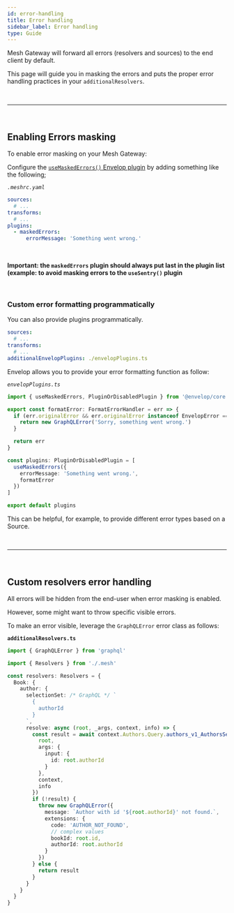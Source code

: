 ```yaml
---
id: error-handling
title: Error handling
sidebar_label: Error handling
type: Guide
---
```


Mesh Gateway will forward all errors (resolvers and sources) to the end client by default.

This page will guide you in masking the errors and puts the proper error handling practices in your `additionalResolvers`.

<p>&nbsp;</p>

---

<p>&nbsp;</p>

## Enabling Errors masking

To enable error masking on your Mesh Gateway:

Configure the [`useMaskedErrors()` Envelop plugin](https://www.envelop.dev/plugins/use-masked-errors) by adding something like the following;

_`.meshrc.yaml`_

```yaml
sources:
  # ...
transforms:
  # ...
plugins:
  - maskedErrors:
      errorMessage: 'Something went wrong.'
```

<p>&nbsp;</p>

**Important: the `maskedErrors` plugin should always put last in the plugin list (example: to avoid masking errors to the `useSentry()` plugin**

<p>&nbsp;</p>

### Custom error formatting programmatically

You can also provide plugins programmatically.

```yaml
sources:
  # ...
transforms:
  # ...
additionalEnvelopPlugins: ./envelopPlugins.ts
```

Envelop allows you to provide your error formatting function as follow:

_`envelopPlugins.ts`_

```ts
import { useMaskedErrors, PluginOrDisabledPlugin } from '@envelop/core'

export const formatError: FormatErrorHandler = err => {
  if (err.originalError && err.originalError instanceof EnvelopError === false) {
    return new GraphQLError('Sorry, something went wrong.')
  }

  return err
}

const plugins: PluginOrDisabledPlugin = [
  useMaskedErrors({
    errorMessage: 'Something went wrong.',
    formatError
  })
]

export default plugins
```

This can be helpful, for example, to provide different error types based on a Source.

<p>&nbsp;</p>

---

<p>&nbsp;</p>

## Custom resolvers error handling

All errors will be hidden from the end-user when error masking is enabled.

However, some might want to throw specific visible errors.

To make an error visible, leverage the `GraphQLError` error class as follows:

**`additionalResolvers.ts`**

```ts
import { GraphQLError } from 'graphql'

import { Resolvers } from './.mesh'

const resolvers: Resolvers = {
  Book: {
    author: {
      selectionSet: /* GraphQL */ `
        {
          authorId
        }
      `,
      resolve: async (root, _args, context, info) => {
        const result = await context.Authors.Query.authors_v1_AuthorsService_GetAuthor({
          root,
          args: {
            input: {
              id: root.authorId
            }
          },
          context,
          info
        })
        if (!result) {
          throw new GraphQLError({
            message: `Author with id '${root.authorId}' not found.`,
            extensions: {
              code: 'AUTHOR_NOT_FOUND',
              // complex values
              bookId: root.id,
              authorId: root.authorId
            }
          })
        } else {
          return result
        }
      }
    }
  }
}
```
